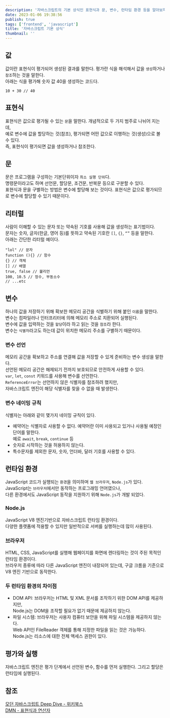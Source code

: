 ```yaml
---
description: '자바스크립트의 기본 상식인 표현식과 문, 변수, 런타임 환경 등을 알아보자!'
date: 2023-01-06 19:38:56
publish: true
tags: ['frontend', 'javascript']
title: '자바스크립트 기본 상식'
thumbnail: ''
---
```


## 값

값이란 표현식이 평가되어 생성된 결과를 말한다. 평가란 식을 해석해서 값을 `생성`하거나 `참조`하는 것을 말한다.  
아래는 식을 평가해 숫자 값 40을 생성하는 코드다.

```tsx
10 + 30 // 40
```

<Space />

## 표현식

표현식은 값으로 평가될 수 있는 `문`을 말한다. 개념적으로 두 가지 범주로 나뉘어 지는데,  
예로 변수에 값을 할당하는 것(참조), 평가되면 어떤 값으로 이행하는 것(생성)으로 볼 수 있다.  
즉, 표현식이 평가되면 값을 생성하거나 참조한다.

<Space />

## 문

문은 프로그램을 구성하는 기본단위이자 `최소 실행 단위`다.  
명령문이라고도 하며 선언문, 할당문, 조건문, 반복문 등으로 구분할 수 있다.  
표현식과 문을 구별하는 방법은 변수에 할당해 보는 것이다. 표현식은 값으로 평가되므로 변수에 할당할 수 있기 때문이다.

<Space />

## 리터럴

사람이 이해할 수 있는 문자 또는 약속된 기호를 사용해 값을 생성하는 표기법이다.  
문자는 숫자, 글자(한글, 영어 등)를 뜻하고 약속된 기호란 `[]`, `{}`, `“”` 등을 말한다.  
아래는 간단한 리터럴 예이다.

```tsx
"lol" // 문자
function (){} // 함수
{} // 객체
[] // 배열
true, false // 불리언
100, 10.5 // 정수, 부동소수
// ...etc
```

<Space />

## 변수

하나의 값을 저장하기 위해 확보한 메모리 공간을 식별하기 위해 붙인 `이름`을 말한다.  
변수는 컴파일러나 인터프리터에 의해 메모리 주소로 치환되어 실행된다.  
변수에 값을 입력하는 것을 `할당`이라 하고 읽는 것을 `참조`라 한다.  
변수는 `식별자`라고도 하는데 값이 위치한 메모리 주소를 구별하기 때문이다.

### 변수 선언

메모리 공간을 확보하고 주소를 연결해 값을 저장할 수 있게 준비하는 변수 생성을 말한다.  
선언된 메모리 공간은 해제되기 전까지 보호되므로 안전하게 사용할 수 있다.  
`var`, `let`, `const` 키워드를 사용해 변수를 선언한다.  
`ReferenceError`는 선언하지 않은 식별자를 참조하려 했지만,  
자바스크립트 엔진이 해당 식별자를 찾을 수 없을 때 발생한다.

### 변수 네이밍 규칙

식별자는 아래와 같이 몇가지 네이밍 규칙이 있다.

- 예약어는 식별자로 사용할 수 없다. 예약어란 이미 사용되고 있거나 사용될 예정인 단어를 말한다.  
  예로 `await`, `break`, `continue` 등
- 숫자로 시작하는 것을 허용하지 않는다.
- 특수문자를 제외한 문자, 숫자, 언더바, 달러 기호를 사용할 수 있다.

<Space />

## 런타임 환경

JavaScript 코드가 실행되는 `환경`을 의미하며 `웹 브라우저`, `Node.js`가 있다.  
JavaScript는 `브라우저`에서만 동작하는 프로그래밍 언어였으나,  
다른 환경에서도 JavaScript 동작을 지원하기 위해 `Node.js`가 개발 되었다.

### Node.js

JavaScript V8 엔진기반으로 자바스크립트 런타임 환경이다.  
다양한 플랫폼에 적용할 수 있지만 일반적으로 서버를 실행하는데 많이 사용된다.

### 브라우저

HTML, CSS, JavaScript를 실행해 웹페이지를 화면에 렌더링하는 것이 주된 목적인 런타임 환경이다.  
브라우저 종류에 따라 다른 JavaScript 엔진이 내장되어 있는데, 구글 크롬을 기준으로 V8 엔진 기반으로 동작한다.

### 두 런타임 환경의 차이점

- DOM API:
  브라우저는 HTML 및 XML 문서를 조작하기 위한 DOM API를 제공하지만,  
  Node.js는 DOM을 조작할 필요가 없기 때문에 제공하지 않는다.
- 파일 시스템:
  브라우저는 사용자 컴퓨터 보안을 위해 파일 시스템을 제공하지 않는다.  
  Web API인 FileReader 객체를 통해 지정한 파일을 읽는 것은 가능하다.  
  Node.js는 리소스에 대한 전체 액세스 권한이 있다.

<Space />

## 평가와 실행

자바스크립트 엔진은 평가 단계에서 선언된 변수, 함수를 먼저 실행한다. 그리고 할당은 런타임에 실행된다.

<Space />

## 참조

[모던 자바스크립트 Deep Dive - 위키북스](https://product.kyobobook.co.kr/detail/S000001766445)  
[DMN - 표현식과 연산자](https://developer.mozilla.org/ko/docs/Web/JavaScript/Guide/Expressions_and_operators#%ED%91%9C%ED%98%84%EC%8B%9D)
